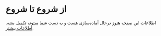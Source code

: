 # از شروع تا شروع
اطلاعات این صفحه هنوز درحال آماده‌سازی هست و به دست شما میتونه تکمیل بشه. [اطلاعات بیشتر](/).